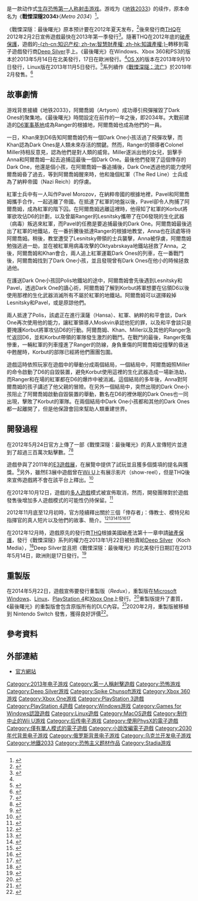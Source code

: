 {{NoteTA
|T=zh-cn:地铁：最后的曙光; zh-tw:戰慄深隧：最後曙光;
|1=zh-cn:地铁：最后的曙光; zh-tw:戰慄深隧：最後曙光;
|2=zh-cn:地铁; zh-tw:戰慄深隧;
|3=zh-cn:最后的曙光; zh-tw:最後曙光;
|G1=Games}}
{{Infobox VG
| title = 戰慄深隧：最後曙光
| english = Metro: Last Light
| image = File:戰慄深隧：最後光芒.jpg
| caption = 
| developer = [[4A_Games|4A Games]]
| publisher = [[Deep_Silver|Deep Silver]]
| distributor =
| series = [[地鐵系列|地鐵系列]]
| engine    = {{le|4A引擎|4A Engine}}
| released ='''Windows'''、'''PS3'''、'''Xbox 360'''{{Video game release|NA|14 May 2013|EU|17 May 2013<ref name="release"/>}}'''OS X'''{{Video game release|WW|10 September 2013}}'''Linux'''{{Video game release|WW|5 November 2013}}'''PS4、XOne'''{{Video game release|NA|26 August 2014|EU|29 August 2014}}
| genre = [[第一人称射击|第一人称射击]]、[[生存恐怖游戏|生存恐怖游戏]]
| modes = [[單人遊戲|單人遊戲]]
| platforms = [[Microsoft_Windows|Microsoft Windows]]<br/>[[PlayStation_3|PlayStation 3]]<br/>[[Xbox_360|Xbox 360]]<br/>[[PlayStation_4|PlayStation 4]]<br/>[[Xbox_One|Xbox One]]<br/>[[Linux|Linux]]<br/>[[OS_X|OS X]]<br/>[[Nintendo_Switch|Nintendo Switch]]
}}
{{Vgname|戰慄深隧：最後曙光|en=Metro: Last Light|cn=地铁：最后的曙光|tw=戰慄深隧：最後曙光|aka-tw=戰慄深隧：最後光芒}}是一款动作式[[生存恐怖游戏|生存恐怖]][[第一人称射击游戏|第一人称射击游戏]]。游戏为《[[地铁2033_(游戏)|地铁2033]]》的续作，原本命名为《'''戰慄深隧2034'''》（''Metro 2034''）<ref name="'Metro 2033' sequel renamed 'Last Light'">{{cite news |url=http://www.digitalspy.co.uk/gaming/news/a317733/metro-2033-sequel-renamed-last-night.html |title='Metro 2033' sequel renamed 'Last Light' |work=Digital Spy |date=2011-05-04 |accessdate=2012-02-23 |archive-date=2012-05-17 |archive-url=https://web.archive.org/web/20120517005331/http://www.digitalspy.co.uk/gaming/news/a317733/metro-2033-sequel-renamed-last-night.html |dead-url=no }}</ref>。

《戰慄深隧：最後曙光》原本预计要在2012年夏天发布，<ref name="release2011">{{cite news |url=http://www.gamerzines.com/ps3/news/darksiders-2-release-date.html |title=Metro: Last Light is coming during summer 2012 |work=GamerZines |date=2011-08-16 |accessdate=2011-08-16 |first=David |last=Scammell |deadurl=yes |archiveurl=https://web.archive.org/web/20110820000511/http://www.gamerzines.com/ps3/news/darksiders-2-release-date.html |archivedate=2011-08-20 }}</ref>後來發行商[[THQ|THQ]]在2012年2月2日宣佈遊戲最快在2013年第一季發行<ref>{{cite web | url=http://www.eurogamer.net/articles/2012-02-02-metro-last-light-delayed-until-2013 | title=Metro: Last Light delayed until 2013 | date=2012-02-02 | accessdate=2012-12-15 | archive-date=2012-11-15 | archive-url=https://web.archive.org/web/20121115031029/http://www.eurogamer.net/articles/2012-02-02-metro-last-light-delayed-until-2013 | dead-url=no }}</ref>。隨著THQ在2012年底的[[破產保護|破產保護]]，遊戲的[[知识产权|-{zh-cn:知识产权; zh-tw:智慧財產權; zh-hk:知識產權;}-]]轉移到電子遊戲發行商[[Deep_Silver|Deep Silver]]手上。《最後曙光》在Windows、Xbox 360和PS3的版本於2013年5月14日在北美發行，17日在歐洲發行。<ref name="release"/>[[OS_X|OS X]]的版本在2013年9月10日發行，Linux版在2013年11月5日發行。<ref name="linuxplatform">{{cite web | url=http://www.phoronix.com/scan.php?page=news_item&px=MTQzNDE | title=Metro: Last Light Horror FPS Game Is Out For Linux | publisher=Phoronix | date=2013-08-12 | accessdate=2013-08-23 | author=Larabel, Michael | archive-date=2013-08-26 | archive-url=https://web.archive.org/web/20130826011009/http://www.phoronix.com/scan.php?page=news_item&px=MTQzNDE | dead-url=no }}</ref>系列續作《[[戰慄深隧：流亡|戰慄深隧：流亡]]》於2019年2月發售。<ref name="release early">{{cite news |author1=Gabe Gurwin |title=Metro Exodus Has Gone Gold, Will Release One Week Early |url=https://www.ign.com/articles/2018/12/13/metro-exodus-has-gone-gold-will-release-one-week-early |accessdate=2018-12-18 |publisher=[[IGN|IGN]] |date=2018-12-13 |archive-date=2018-12-18 |archive-url=https://web.archive.org/web/20181218145702/https://www.ign.com/articles/2018/12/13/metro-exodus-has-gone-gold-will-release-one-week-early |dead-url=no }}</ref>

==故事劇情==
游戏背景接續《地铁2033》，阿爾喬姆（Artyom）成功導引飛彈摧毀了Dark Ones的聚集地。《最後曙光》時間設定在前作的一年之後，即2034年。大戰前建造的[[莫斯科2号地铁|D6軍事基地]]成為Ranger的根據地，阿爾喬姆也成為他們的一員。

一日，Khan來到D6告知阿爾喬姆仍有一個Dark One小孩活過了飛彈攻擊，而Khan認為Dark Ones是人類未來存活的關鍵。然而，Ranger的領導者Colonel Miller持相反意見，認為他們是對人類的威脅。Miller遂派出他的女兒，狙擊手Anna和阿爾喬姆一起去追捕這最後一個Dark One。最後他們發現了這個倖存的Dark One，他還是個小孩，在阿爾喬姆一番追捕後，Dark One透過他的能力使阿爾喬姆昏了過去，等到阿爾喬姆醒來時，他和幾個紅軍（The Red Line）士兵成為了納粹帝國（Nazi Reich）的俘虜。

紅軍士兵中有一人叫作Pavel Morozov，在納粹帝國的根據地裡，Pavel和阿爾喬姆攜手合作，一起逃離了帝國。在抵達了紅軍的地盤以後，Pavel卻令人拘捕了阿爾喬姆，成為紅軍的階下囚。在阿爾喬姆逃離這裡時，他得知了紅軍的Korbut將軍欲攻佔D6的計劃，以及曾屬Ranger的Lesnitsky攜帶了在D6發現的生化武器（病毒）叛逃來紅軍，而Pavel的任務是要追捕最後的Dark One。阿爾喬姆最後逃出了紅軍的地鐵站，在一番折騰後抵達Ranger的根據地教堂，Anna也在該處等待阿爾喬姆。稍後，教堂遭受了Lesnitsky帶領的士兵襲擊，Anna被俘虜，阿爾喬姆勉強逃過一劫，並在被紅軍用病毒攻擊的Oktyabrskaya地鐵站拯救了Anna。之後，阿爾喬姆和Khan會合，兩人追上紅軍運載Dark Ones的列車，在一番戰鬥後，阿爾喬姆找到了Dark One小孩，並且發現曾有Dark Ones在他小的時候拯救過他。

在護送Dark One小孩回Polis地鐵站的途中，阿爾喬姆會先後遇到Lesnitsky和Pavel，透過Dark One的讀心術，阿爾喬姆了解到Korbut將軍想要在佔領D6以後使用那裡的生化武器消滅所有不屬於紅軍的地鐵站。阿爾喬姆可以選擇殺掉Lesnitsky和Pavel，或是原諒他們。

兩人抵達了Polis，該處正在進行漢薩（Hansa）、紅軍、納粹的和平會談，Dark One再次使用他的能力，讓紅軍領導人Moskvin承認他犯的罪，以及和平會談只是要掩護Korbut將軍攻佔D6的行動。阿爾喬姆、Khan、Miller以及其他的Ranger急忙返回D6，並和Korbut帶領的軍隊發生激烈的戰鬥。在戰鬥的最後，Ranger死傷慘重，一輛紅軍的列車撞進了Ranger的防線，身負重傷的阿爾喬姆從撞擊的昏迷中甦醒時，Korbut的部隊已經將他們團團包圍。

遊戲這時依照玩家在遊戲中的舉動分成兩個結局，一個結局中，阿爾喬姆照Miller的命令啟動了D6的自毀裝置，避免Korbut使用這裡的生化武器造成一場新浩劫，而Ranger和在場的紅軍都在D6的爆炸中被消滅。這個結局的多年後，Anna對阿爾喬姆的孩子講述了他父親的冒險。在另外一個結局中，突然出現的Dark One小孩阻止了阿爾喬姆啟動自毀裝置的舉動，數名在D6的裡休眠的Dark Ones也一同出現，擊敗了Korbut的軍隊。在兩個結局中Dark One小孩都和其他的Dark Ones都一起離開了，但是他保證會回來幫助人類重建世界。

==開發過程==
在2012年5月24日官方上傳了一部《戰慄深隧：最後曙光》的真人宣傳短片並達到了超過三百萬次點擊數。<ref>{{cite web | url=http://enterthemetro.com/us/news/game_information/watch_enter_the_metro_the_new_live_action_short_film_for_metro_last_light/ | title=Watch "Enter the Metro" – The New Live-Action Short Film for Metro: Last Light | date=2012-05-24 | accessdate=2012-12-23 }}{{Dead link|date=2018年7月 |bot=InternetArchiveBot |fix-attempted=no }}</ref><ref>{{cite web | url=http://www.youtube.com/watch?v=mON5WmA5REk&feature=youtu.be | title=Metro: Last Light - Enter the Metro - Live Action Short Film (Official U.S. Version) | date=2012-05-24 | accessdate=2012-12-23 | archive-date=2012-12-16 | archive-url=https://web.archive.org/web/20121216043507/http://www.youtube.com/watch?v=mON5WmA5REk&feature=youtu.be | dead-url=no }}</ref>

遊戲參與了2011年的[[E3电子娱乐展|E3遊戲展]]，在展覽中提供了試玩並且獲多個獎項的提名與獲獎。<ref>{{cite web | url=http://enterthemetro.com/us/news/game_information/metro_last_light_big_hit_at_e3_2012_us/ | title=Metro: Last Light Big Hit at E3 2012 | date=2012-06-26 | accessdate=2012-12-23 }}{{dead link|date=2018年5月 |bot=InternetArchiveBot |fix-attempted=yes }}</ref>另外，雖然E3展中遊戲曾在[[Wii_U|Wii U]]上有展示影片（show-reel），但是THQ後來宣佈遊戲將不會在該平台上釋出。<ref>{{cite web|url=http://www.nintendolife.com/news/2012/05/metro_last_light_no_longer_confirmed_for_wii_u|title=Metro: Last Light No Longer Confirmed for Wii U|accessdate=2012-12-23|archive-date=2016-03-03|archive-url=https://web.archive.org/web/20160303222630/http://www.nintendolife.com/news/2012/05/metro_last_light_no_longer_confirmed_for_wii_u|dead-url=no}}</ref>

在2012年10月12日，遊戲的[[多人遊戲|多人遊戲]]模式被宣佈取消，然而，開發團隊對於遊戲發售後增加多人遊戲模式的可能性仍持保留。<ref>{{cite web | url=http://enterthemetro.com/us/news/game_information/multiplayer_announcement_us/ | title=Multiplayer Update | accessdate=2012-12-23 }}{{Dead link|date=2018年8月 |bot=InternetArchiveBot |fix-attempted=yes }}</ref>

2012年11月底至12月初時，官方陸續釋出關於三個「倖存者」：傳教士、模特兒和指揮官的真人短片以及他們的故事、簡介。<ref>{{cite web | url=http://enterthemetro.com/us/news/game_information/survivors_the_preacher_trailer_us/ | title=Survivors – The Preacher Trailer | date=2012-11-22 | accessdate=202-12-23 }}{{Dead link|date=2018年8月 |bot=InternetArchiveBot |fix-attempted=yes }}</ref><ref>{{cite web | url=http://enterthemetro.com/us/news/game_information/survivors_the_preacher_story_us/ | title=Survivors – The Preacher Story | date=2012-11-27 | accessdate=2012-12-23 }}{{dead link|date=2018年5月 |bot=InternetArchiveBot |fix-attempted=yes }}</ref><ref>{{cite web | url=http://enterthemetro.com/us/news/game_information/survivors_the_model_trailer_us/ | title=Survivors – The Model Trailer | date=2012-11-29 | accessdate=2012-12-23 }}{{dead link|date=2017年12月 |bot=InternetArchiveBot |fix-attempted=yes }}</ref><ref>{{cite web | url=http://enterthemetro.com/us/news/game_information/survivors_the_model_story_us/ | title=Survivors – The Model Story | date=2012-12-03 | accessdate=2012-12-23 }}{{Dead link|date=2018年7月 |bot=InternetArchiveBot |fix-attempted=no }}</ref><ref>{{cite web | url=http://enterthemetro.com/us/news/game_information/survivors_the_commander_trailer_us/ | title=Survivors – The Commander Trailer | date=2012-12-06 | accessdate=2012-12-23 }}{{dead link|date=2017年12月 |bot=InternetArchiveBot |fix-attempted=yes }}</ref><ref>{{cite web | url=http://enterthemetro.com/us/news/game_information/survivors_the_commander_story_us/ | title=Survivors – The Commander Story | date=2012-12-10 | accessdate=2012-12-23 }}{{dead link|date=2017年12月 |bot=InternetArchiveBot |fix-attempted=yes }}</ref>

在2012年12月時，遊戲原先的發行商[[THQ|THQ]]根據美國破產法第十一章申請[[破產保護|破產保護]]，發行《戰慄深隧》系列的權力在2013年1月22日被拍賣給[[Deep_Silver|Deep Silver]]（Koch Media），<ref name=ign-thqsales>{{cite web|title=THQ Dissolved, Saints Row, Company of Heroes Devs Acquired|url=http://ca.ign.com/articles/2013/01/23/thq-dissolved-saints-row-company-of-heroes-darksiders-devs-acquired|publisher=IGN|accessdate=23 January 2013|archive-date=2015-07-25|archive-url=https://web.archive.org/web/20150725141030/http://ca.ign.com/articles/2013/01/23/thq-dissolved-saints-row-company-of-heroes-darksiders-devs-acquired|dead-url=no}}</ref>Deep Silver並且把《戰慄深隧：最後曙光》的北美發行日期訂在2013年5月14日，歐洲則是17日發行。<ref name="release">{{Cite web |url=http://www.ign.com/articles/2013/03/01/metro-last-light-release-date-announced?abthid=51307ffbdf82e1cf7c000004 |title=Metro: Last Light Release Date Announced |date=2013-03-01 |accessdate=2013-03-07 |archive-date=2014-02-21 |archive-url=https://web.archive.org/web/20140221160149/http://www.ign.com/articles/2013/03/01/metro-last-light-release-date-announced?abthid=51307ffbdf82e1cf7c000004 |dead-url=no }}</ref>

==重製版==
在2014年5月22日，遊戲宣佈要發行重製版（''Redux''），重製版在[[Microsoft_Windows|Microsoft Windows]]、[[Linux|Linux]]、[[PlayStation_4|PlayStation 4]]和[[Xbox_One|Xbox One]]上發行。<ref name="ign.com">{{cite web |url=http://www.ign.com/articles/2014/06/24/metro-redux-release-date-announced |title=Metro Metro: Redux release date announced |publisher=ign.com |date=2014-06-24 |accessdate=2014-08-07 |archive-date=2014-06-27 |archive-url=https://web.archive.org/web/20140627054224/http://www.ign.com/articles/2014/06/24/metro-redux-release-date-announced |dead-url=no }}</ref>重製版提升了畫質，《最後曙光》的重製版會包含原版所有的DLC內容。<ref name="gamespot-redux">{{cite web|url=http://www.gamespot.com/articles/metro-2033-and-metro-last-light-coming-to-xbox-one-ps4-and-pc-for-25-each/1100-6419809/|title=Metro 2033 and Metro: Last Light coming to Xbox One, PS4, and PC for $25 each|last=Makuch|first=Eddie|date=22 May 2014|work=[[GameSpot|GameSpot]]|publisher=[[CBS_Interactive|CBS Interactive]]|accessdate=23 May 2014|archive-date=2014-12-26|archive-url=https://web.archive.org/web/20141226050950/http://www.gamespot.com/articles/metro-2033-and-metro-last-light-coming-to-xbox-one-ps4-and-pc-for-25-each/1100-6419809/|dead-url=no}}</ref>2020年2月，重製版被移植到 Nintendo Switch 發售，獲得良好評價<ref>{{Cite web|title=Metro 2033 And Last Light Switch Ports Are Stunning, Both Out Now|url=https://www.gamespot.com/articles/metro-2033-and-last-light-switch-ports-are-stunnin/1100-6474220/|accessdate=2020-04-17|work=GameSpot|language=en-US|archive-date=2020-02-28|archive-url=https://web.archive.org/web/20200228222742/https://www.gamespot.com/articles/metro-2033-and-last-light-switch-ports-are-stunnin/1100-6474220/|dead-url=no}}</ref>。

==參考資料==
{{reflist|30em}}

==外部連結==
*[http://enterthemetro.com/ 官方網站]{{Wayback|url=http://enterthemetro.com/ |date=20121219110218 }}

{{地铁2033}}

{{DEFAULTSORT:Metro, Last Light}}
[[Category:2013年电子游戏|Category:2013年电子游戏]]
[[Category:第一人稱射擊遊戲|Category:第一人稱射擊遊戲]]
[[Category:恐怖游戏|Category:恐怖游戏]]
[[Category:Deep_Silver游戏|Category:Deep Silver游戏]]
[[Category:Spike_Chunsoft游戏|Category:Spike Chunsoft游戏]]
[[Category:Xbox_360游戏|Category:Xbox 360游戏]]
[[Category:Xbox_One游戏|Category:Xbox One游戏]]
[[Category:PlayStation_3遊戲|Category:PlayStation 3遊戲]]
[[Category:PlayStation_4遊戲|Category:PlayStation 4遊戲]]
[[Category:Windows游戏|Category:Windows游戏]]
[[Category:Games_for_Windows認證遊戲|Category:Games for Windows認證遊戲]]
[[Category:Linux遊戲|Category:Linux遊戲]]
[[Category:MacOS遊戲|Category:MacOS遊戲]]
[[Category:制作中止的Wii_U游戏|Category:制作中止的Wii U游戏]]
[[Category:后传电子游戏|Category:后传电子游戏]]
[[Category:使用PhysX的電子遊戲|Category:使用PhysX的電子遊戲]]
[[Category:僅有單人模式的電子遊戲|Category:僅有單人模式的電子遊戲]]
[[Category:小說改編電子遊戲|Category:小說改編電子遊戲]]
[[Category:2030年代背景电子游戏|Category:2030年代背景电子游戏]]
[[Category:俄罗斯背景电子游戏|Category:俄罗斯背景电子游戏]]
[[Category:乌克兰开发电子游戏|Category:乌克兰开发电子游戏]]
[[Category:地鐵2033|Category:地鐵2033]]
[[Category:恐怖主义题材作品|Category:恐怖主义题材作品]]
[[Category:Stadia游戏|Category:Stadia游戏]]